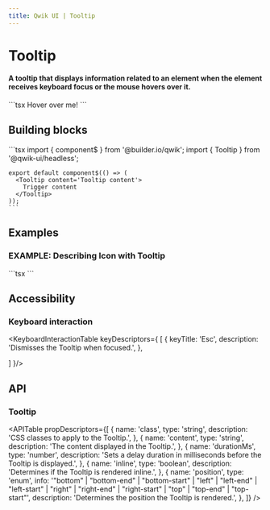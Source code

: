 ```yaml
---
title: Qwik UI | Tooltip
---
```



<StatusBanner status={statusByComponent.headless.Tooltip}/> 

# Tooltip

#### A tooltip that displays information related to an element when the element receives keyboard focus or the mouse hovers over it.

<MainExample>
  ```tsx
  <Tooltip
    content="I'm a tooltip!"
    class="bg-slate-200 dark:bg-gray-900 p-4 rounded-xl"
  >
    Hover over me!
  </Tooltip>
  ```
</MainExample>

## Building blocks

  <CodeExample>
    ```tsx
    import { component$ } from '@builder.io/qwik';
    import { Tooltip } from '@qwik-ui/headless';

    export default component$(() => (
      <Tooltip content='Tooltip content'>
        Trigger content
      </Tooltip>
    ));
    ```

  </CodeExample>

## Examples

### EXAMPLE: Describing Icon with Tooltip

<Example1>
  ```tsx
  <Tooltip
    content="Clicking this icon takes you to Qwik UI's GitHub repository!"
    class="bg-slate-200 dark:bg-gray-900 p-4 rounded-xl"
  >
    <a href="https://github.com/qwikifiers/qwik-ui" class="mx-auto">
      <GitHubIcon />
    </a>
  </Tooltip>
  ```
</Example1>

## Accessibility

### Keyboard interaction

<KeyboardInteractionTable keyDescriptors={
  [
    {
      keyTitle: 'Esc',
      description: 'Dismisses the Tooltip when focused.',
    },

]
}/>

## API

### Tooltip

<APITable
  propDescriptors={[
    {
      name: 'class',
      type: 'string',
      description: 'CSS classes to apply to the Tooltip.',
    },
    {
      name: 'content',
      type: 'string',
      description: 'The content displayed in the Tooltip.',
    },
    {
      name: 'durationMs',
      type: 'number',
      description:
        'Sets a delay duration in milliseconds before the Tooltip is displayed.',
    },
    {
      name: 'inline',
      type: 'boolean',
      description: 'Determines if the Tooltip is rendered inline.',
    },
    {
      name: 'position',
      type: 'enum',
      info: '"bottom" | "bottom-end" | "bottom-start" | "left" | "left-end" | "left-start" | "right" | "right-end" | "right-start" | "top" | "top-end" | "top-start"',
      description: 'Determines the position the Tooltip is rendered.',
    },
  ]}
/>
